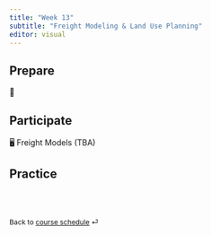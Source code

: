 ```yaml
---
title: "Week 13"
subtitle: "Freight Modeling & Land Use Planning"
editor: visual
---
```



## Prepare

📖 

## Participate

🖥️ Freight Models (TBA)

## Practice

<br><br>

::: {style="font-size: 0.875em;"}
Back to [course schedule](/teaching/CIVE461/ "Course schedule") ⏎
:::
